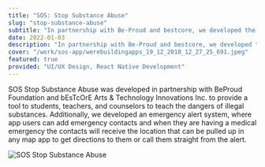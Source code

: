 ```yaml
---
title: "SOS: Stop Substance Abuse"
slug: "stop-substance-abuse"
subtitle: "In partnership with Be-Proud and bestcore, we developed the SOS Stop Substance Abuse App"
date: 2022-01-03
description: "In partnership with Be-Proud and bestcore, we developed the SOS Stop Substance Abuse App"
cover: "/work/sos-app/werebuildingapps_19_12_2018_12_27_25_691.jpeg"
featured: true
provided: "UI/UX Design, React Native Development"
---
```


SOS Stop Substance Abuse was developed in partnership with BeProud Foundation and bEsTcOrE Arts & Technology Innovations Inc. to provide a tool to students, teachers, and counselors to teach the dangers of illegal substances. Additionally, we developed an emergency alert system, where app users can add emergency contacts and when they are having a medical emergency the contacts will receive the location that can be pulled up in any map app to get directions to them or call them straight from the alert.

![SOS Stop Substance Abuse](/work/sos-app/sos-app.jpeg)
